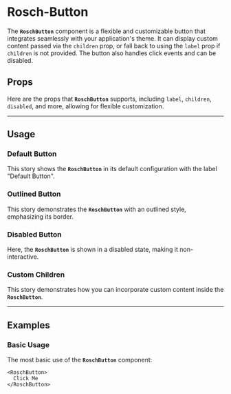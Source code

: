 
<Meta of={RoschButtonStories} />

# Rosch-Button

The **`RoschButton`** component is a flexible and customizable button that integrates seamlessly with your application's theme. It can display custom content passed via the `children` prop, or fall back to using the `label` prop if `children` is not provided. The button also handles click events and can be disabled.

## Props

Here are the props that **`RoschButton`** supports, including `label`, `children`, `disabled`, and more, allowing for flexible customization.

<Canvas layout="centered" />

<Controls of={RoschButtonStories.DefaultButton} />

---

## Usage

### Default Button
This story shows the **`RoschButton`** in its default configuration with the label "Default Button".

<Canvas layout="centered" />

### Outlined Button
This story demonstrates the **`RoschButton`** with an outlined style, emphasizing its border.

<Canvas of={RoschButtonStories.OutlinedButton} layout="centered" />

### Disabled Button
Here, the **`RoschButton`** is shown in a disabled state, making it non-interactive.
<Canvas of={RoschButtonStories.DisabledButton} layout="centered" />


### Custom Children
This story demonstrates how you can incorporate custom content inside the **`RoschButton`**.
<Canvas of={RoschButtonStories.CustomChildren} layout="centered" />

---

## Examples

### Basic Usage
The most basic use of the **`RoschButton`** component:

```tsx
<RoschButton>
  Click Me
</RoschButton>
```